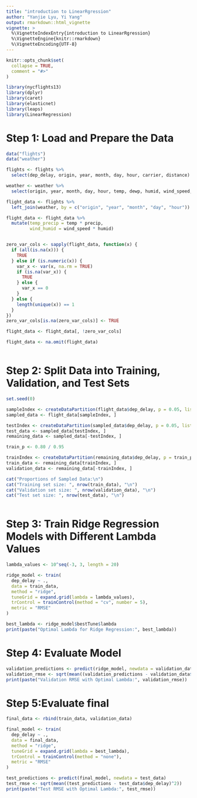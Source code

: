 ```yaml
---
title: "introduction to LinearRgression"
author: "Yanjie Lyu, Yi Yang"
output: rmarkdown::html_vignette
vignette: >
  %\VignetteIndexEntry{introduction to LinearRgression}
  %\VignetteEngine{knitr::rmarkdown}
  %\VignetteEncoding{UTF-8}
---
```


```r
knitr::opts_chunk$set(
  collapse = TRUE,
  comment = "#>"
)
```

```r

library(nycflights13)
library(dplyr)
library(caret)
library(elasticnet)
library(leaps)
library(LinearRegression)
```

# Step 1: Load and Prepare the Data

```r

data("flights")
data("weather")

```

```r

flights <- flights %>%
  select(dep_delay, origin, year, month, day, hour, carrier, distance)

weather <- weather %>%
  select(origin, year, month, day, hour, temp, dewp, humid, wind_speed, precip, visib)

flight_data <- flights %>%
  left_join(weather, by = c("origin", "year", "month", "day", "hour"))

flight_data <- flight_data %>%
  mutate(temp_precip = temp * precip,
         wind_humid = wind_speed * humid)


zero_var_cols <- sapply(flight_data, function(x) {
  if (all(is.na(x))) {
    TRUE
  } else if (is.numeric(x)) {
    var_x <- var(x, na.rm = TRUE)
    if (is.na(var_x)) {
      TRUE  
    } else {
      var_x == 0
    }
  } else {
    length(unique(x)) == 1
  }
})
zero_var_cols[is.na(zero_var_cols)] <- TRUE

flight_data <- flight_data[, !zero_var_cols]

flight_data <- na.omit(flight_data)



```


# Step 2: Split Data into Training, Validation, and Test Sets

```r


set.seed(0)

sampleIndex <- createDataPartition(flight_data$dep_delay, p = 0.05, list = FALSE)
sampled_data <- flight_data[sampleIndex, ]

testIndex <- createDataPartition(sampled_data$dep_delay, p = 0.05, list = FALSE)
test_data <- sampled_data[testIndex, ]
remaining_data <- sampled_data[-testIndex, ]

train_p <- 0.80 / 0.95  

trainIndex <- createDataPartition(remaining_data$dep_delay, p = train_p, list = FALSE)
train_data <- remaining_data[trainIndex, ]
validation_data <- remaining_data[-trainIndex, ]

cat("Proportions of Sampled Data:\n")
cat("Training set size: ", nrow(train_data), "\n")
cat("Validation set size: ", nrow(validation_data), "\n")
cat("Test set size: ", nrow(test_data), "\n")



```

# Step 3: Train Ridge Regression Models with Different Lambda Values

```r
lambda_values <- 10^seq(-3, 3, length = 20)

ridge_model <- train(
  dep_delay ~ .,
  data = train_data,
  method = "ridge",
  tuneGrid = expand.grid(lambda = lambda_values),  
  trControl = trainControl(method = "cv", number = 5),
  metric = "RMSE"
)

best_lambda <- ridge_model$bestTune$lambda  
print(paste("Optimal Lambda for Ridge Regression:", best_lambda))

```
# Step 4: Evaluate Model

```r

validation_predictions <- predict(ridge_model, newdata = validation_data)
validation_rmse <- sqrt(mean((validation_predictions - validation_data$dep_delay)^2))
print(paste("Validation RMSE with Optimal Lambda:", validation_rmse))

```
# Step 5:Evaluate final

```r
final_data <- rbind(train_data, validation_data)

final_model <- train(
  dep_delay ~ .,
  data = final_data,
  method = "ridge",
  tuneGrid = expand.grid(lambda = best_lambda),
  trControl = trainControl(method = "none"),  
  metric = "RMSE"
)

test_predictions <- predict(final_model, newdata = test_data)
test_rmse <- sqrt(mean((test_predictions - test_data$dep_delay)^2))
print(paste("Test RMSE with Optimal Lambda:", test_rmse))
```

